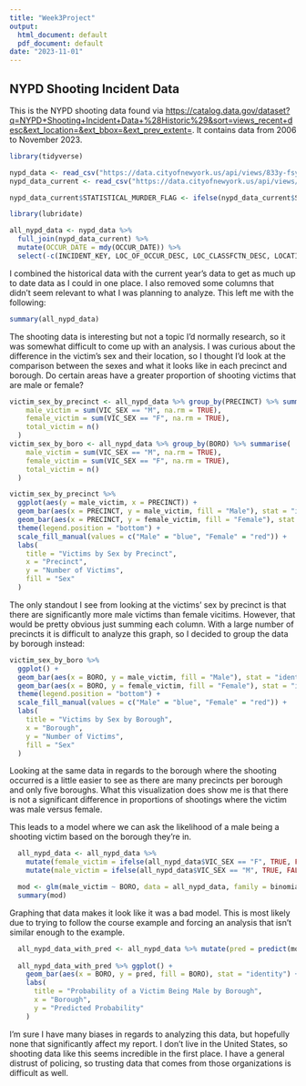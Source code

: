```yaml
---
title: "Week3Project"
output:
  html_document: default
  pdf_document: default
date: "2023-11-01"
---
```


## NYPD Shooting Incident Data

This is the NYPD shooting data found via <https://catalog.data.gov/dataset?q=NYPD+Shooting+Incident+Data+%28Historic%29&sort=views_recent+desc&ext_location=&ext_bbox=&ext_prev_extent=>. It contains data from 2006 to November 2023.

```r
library(tidyverse)

nypd_data <- read_csv("https://data.cityofnewyork.us/api/views/833y-fsy8/rows.csv?accessType=DOWNLOAD")
nypd_data_current <- read_csv("https://data.cityofnewyork.us/api/views/5ucz-vwe8/rows.csv?accessType=DOWNLOAD")

nypd_data_current$STATISTICAL_MURDER_FLAG <- ifelse(nypd_data_current$STATISTICAL_MURDER_FLAG == "Y", TRUE, FALSE)

library(lubridate)

all_nypd_data <- nypd_data %>% 
  full_join(nypd_data_current) %>% 
  mutate(OCCUR_DATE = mdy(OCCUR_DATE)) %>%
  select(-c(INCIDENT_KEY, LOC_OF_OCCUR_DESC, LOC_CLASSFCTN_DESC, LOCATION_DESC, JURISDICTION_CODE, X_COORD_CD, Y_COORD_CD, Latitude, Longitude, Lon_Lat, "New Georeferenced Column"))
```

I combined the historical data with the current year's data to get as much up to date data as I could in one place. I also removed some columns that didn't seem relevant to what I was planning to analyze. This left me with the following:

```r
summary(all_nypd_data)
```
The shooting data is interesting but not a topic I'd normally research, so it was somewhat difficult to come up with an analysis. I was curious about the difference in the victim's sex and their location, so I thought I'd look at the comparison between the sexes and what it looks like in each precinct and borough. Do certain areas have a greater proportion of shooting victims that are male or female?

```r
victim_sex_by_precinct <- all_nypd_data %>% group_by(PRECINCT) %>% summarise(
    male_victim = sum(VIC_SEX == "M", na.rm = TRUE),
    female_victim = sum(VIC_SEX == "F", na.rm = TRUE),
    total_victim = n()
  )
victim_sex_by_boro <- all_nypd_data %>% group_by(BORO) %>% summarise(
    male_victim = sum(VIC_SEX == "M", na.rm = TRUE),
    female_victim = sum(VIC_SEX == "F", na.rm = TRUE),
    total_victim = n()
  )
```


```r
victim_sex_by_precinct %>% 
  ggplot(aes(y = male_victim, x = PRECINCT)) + 
  geom_bar(aes(x = PRECINCT, y = male_victim, fill = "Male"), stat = "identity", position = "dodge") +
  geom_bar(aes(x = PRECINCT, y = female_victim, fill = "Female"), stat = "identity", position = "dodge") +
  theme(legend.position = "bottom") + 
  scale_fill_manual(values = c("Male" = "blue", "Female" = "red")) +
  labs(
    title = "Victims by Sex by Precinct", 
    x = "Precinct", 
    y = "Number of Victims",
    fill = "Sex"
  )
```

The only standout I see from looking at the victims' sex by precinct is that there are significantly more male victims than female vicitims. However, that would be pretty obvious just summing each column. With a large number of precincts it is difficult to analyze this graph, so I decided to group the data by borough instead:

```r
victim_sex_by_boro %>% 
  ggplot() + 
  geom_bar(aes(x = BORO, y = male_victim, fill = "Male"), stat = "identity", position = "dodge") +
  geom_bar(aes(x = BORO, y = female_victim, fill = "Female"), stat = "identity", position = "dodge") +
  theme(legend.position = "bottom") + 
  scale_fill_manual(values = c("Male" = "blue", "Female" = "red")) +
  labs(
    title = "Victims by Sex by Borough", 
    x = "Borough", 
    y = "Number of Victims",
    fill = "Sex"
  )
```

Looking at the same data in regards to the borough where the shooting occurred is a little easier to see as there are many precincts per borough and only five boroughs. What this visualization does show me is that there is not a significant difference in proportions of shootings where the victim was male versus female.

This leads to a model where we can ask the likelihood of a male being a shooting victim based on the borough they're in.

```r
  all_nypd_data <- all_nypd_data %>% 
    mutate(female_victim = ifelse(all_nypd_data$VIC_SEX == "F", TRUE, FALSE)) %>%
    mutate(male_victim = ifelse(all_nypd_data$VIC_SEX == "M", TRUE, FALSE))

  mod <- glm(male_victim ~ BORO, data = all_nypd_data, family = binomial)
  summary(mod)
```
  
Graphing that data makes it look like it was a bad model. This is most likely due to trying to follow the course example and forcing an analysis that isn't similar enough to the example.
  
```r
  all_nypd_data_with_pred <- all_nypd_data %>% mutate(pred = predict(mod))
  
  all_nypd_data_with_pred %>% ggplot() +
    geom_bar(aes(x = BORO, y = pred, fill = BORO), stat = "identity") +
    labs(
      title = "Probability of a Victim Being Male by Borough",
      x = "Borough",
      y = "Predicted Probability"
    )
```


I'm sure I have many biases in regards to analyzing this data, but hopefully none that significantly affect my report. I don't live in the United States, so shooting data like this seems incredible in the first place. I have a general distrust of policing, so trusting data that comes from those organizations is difficult as well. 
